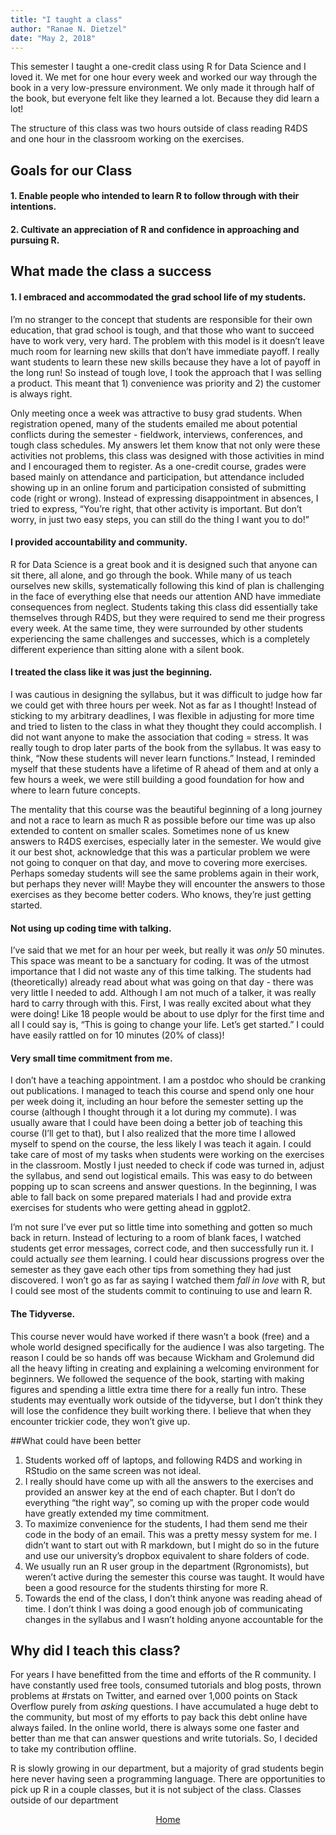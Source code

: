 ```yaml
---
title: "I taught a class"
author: "Ranae N. Dietzel"
date: "May 2, 2018"
---
```



This semester I taught a one-credit class using R for Data Science and I loved it. We met for one hour every week and worked our way through the book in a very low-pressure environment. We only made it through half of the book, but everyone felt like they learned a lot. Because they did learn a lot!

The structure of this class was two hours outside of class reading R4DS and one hour in the classroom working on the exercises. 

## Goals for our Class

#### 1. Enable people who intended to learn R to follow through with their intentions.  
#### 2. Cultivate an appreciation of R and confidence in approaching and pursuing R.

## What made the class a success

#### **1. I embraced and accommodated the grad school life of my students.**
   
I'm no stranger to the concept that students are responsible for their own education, that grad school is tough, and that those who want to succeed have to work very, very hard. The problem with this model is it doesn't leave much room for learning new skills that don't have immediate payoff. I really want students to learn these new skills because they have a lot of payoff in the long run! So instead of tough love, I took the approach that I was selling a product. This meant that 1) convenience was priority and 2) the customer is always right.   

Only meeting once a week was attractive to busy grad students. When registration opened, many of the students emailed me about potential conflicts during the semester - fieldwork, interviews, conferences, and tough class schedules. My answers let them know that not only were these activities not problems, this class was designed with those activities in mind and I encouraged them to register. As a one-credit course, grades were based mainly on attendance and participation, but attendance included showing up in an online forum and participation consisted of submitting code (right or wrong). Instead of expressing disappointment in absences, I tried to express, "You're right, that other activity is important. But don't worry, in just two easy steps, you can still do the thing I want you to do!"    

#### I provided accountability and community.

R for Data Science is a great book and it is designed such that anyone can sit there, all alone, and go through the book. While many of us teach ourselves new skills, systematically following this kind of plan is challenging in the face of everything else that needs our attention AND have immediate consequences from neglect. Students taking this class did essentially take themselves through R4DS, but they were required to send me their progress every week. At the same time, they were surrounded by other students experiencing the same challenges and successes, which is a completely different experience than sitting alone with a silent book.  


#### I treated the class like it was just the beginning.

I was cautious in designing the syllabus, but it was difficult to judge how far we could get with three hours per week. Not as far as I thought! Instead of sticking to my arbitrary deadlines, I was flexible in adjusting for more time and tried to listen to the class in what they thought they could accomplish. I did not want anyone to make the association that coding = stress. It was really tough to drop later parts of the book from the syllabus. It was easy to think, "Now these students will never learn functions." Instead, I reminded myself that these students have a lifetime of R ahead of them and at only a few hours a week, we were still building a good foundation for how and where to learn future concepts.

The mentality that this course was the beautiful beginning of a long journey and not a race to learn as much R as possible before our time was up also extended to content on smaller scales. Sometimes none of us knew answers to R4DS exercises, especially later in the semester. We would give it our best shot, acknowledge that this was a particular problem we were not going to conquer on that day, and move to covering more exercises. Perhaps someday students will see the same problems again in their work, but perhaps they never will! Maybe they will encounter the answers to those exercises as they become better coders. Who knows, they're just getting started.    

#### Not using up coding time with talking.

I've said that we met for an hour per week, but really it was *only* 50 minutes. This space was meant to be a sanctuary for coding.  It was of the utmost importance that I did not waste any of this time talking. The students had (theoretically) already read about what was going on that day - there was very little I needed to add. Although I am not much of a talker, it was really hard to carry through with this. First, I was really excited about what they were doing! Like 18 people would be about to use dplyr for the first time and all I could say is, "This is going to change your life. Let's get started." I could have easily rattled on for 10 minutes (20% of class)!   
   
#### Very small time commitment from me.

I don't have a teaching appointment. I am a postdoc who should be cranking out publications. I managed to teach this course and spend only one hour per week doing it, including an hour before the semester setting up the course (although I thought through it a lot during my commute). I was usually aware that I could have been doing a better job of teaching this course (I'll get to that), but I also realized that the more time I allowed myself to spend on the course, the less likely I was teach it again. I could take care of most of my tasks when students were working on the exercises in the classroom. Mostly I just needed to check if code was turned in, adjust the syllabus, and send out logistical emails. This was easy to do between popping up to scan screens and answer questions. In the beginning, I was able to fall back on some prepared materials I had and provide extra exercises for students who were getting ahead in ggplot2. 

I'm not sure I've ever put so little time into something and gotten so much back in return. Instead of lecturing to a room of blank faces, I watched students get error messages, correct code, and then successfully run it. I could actually *see* them learning. I could hear discussions progress over the semester as they gave each other tips from something they had just discovered. I won't go as far as saying I watched them *fall in love* with R, but I could see most of the students commit to continuing to use and learn R.      

#### The Tidyverse.

This course never would have worked if there wasn't a book (free) and a whole world designed specifically for the audience I was also targeting. The reason I could be so hands off was because Wickham and Grolemund did all the heavy lifting in creating and explaining a welcoming environment for beginners. We followed the sequence of the book, starting with making figures and spending a little extra time there for a really fun intro. These students may eventually work outside of the tidyverse, but I don't think they will lose the confidence they built working there. I believe that when they encounter trickier code, they won't give up.    

##What could have been better

1. Students worked off of laptops, and following R4DS and working in RStudio on the same screen was not ideal.
1. I really should have come up with all the answers to the exercises and provided an answer key at the end of each chapter. But I don't do everything "the right way", so coming up with the proper code would have greatly extended my time commitment. 
1. To maximize convenience for the students, I had them send me their code in the body of an email. This was a pretty messy system for me. I didn't want to start out with R markdown, but I might do so in the future and use our university's dropbox equivalent to share folders of code.  
1. We usually run an R user group in the department (Rgronomists), but weren't active during the semester this course was taught. It would have been a good resource for the students thirsting for more R.
1. Towards the end of the class, I don't think anyone was reading ahead of time. I don't think I was doing a good enough job of communicating changes in the syllabus and I wasn't holding anyone accountable for the  

## Why did I teach this class?

For years I have benefitted from the time and efforts of the R community. I have constantly used free tools, consumed tutorials and blog posts, thrown problems at #rstats on Twitter, and earned over 1,000 points on Stack Overflow purely from *asking* questions. I have accumulated a huge debt to the community, but most of my efforts to pay back this debt online have always failed. In the online world, there is always some one faster and better than me that can answer questions and write tutorials. So, I decided to take my contribution offline. 

R is slowly growing in our department, but a majority of grad students begin here never having seen a programming language. There are opportunities to pick up R in a couple classes, but it is not subject of the class. Classes outside of our department  

<center><a href="http://ranae.github.io/">Home</a></center>
